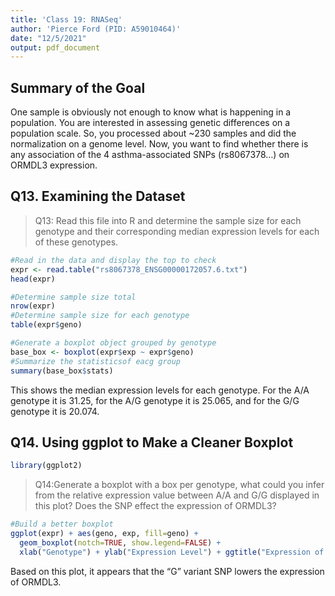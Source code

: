 ```yaml
---
title: 'Class 19: RNASeq'
author: 'Pierce Ford (PID: A59010464)'
date: "12/5/2021"
output: pdf_document
---
```


## Summary of the Goal

One sample is obviously not enough to know what is happening in a population. You are
interested in assessing genetic differences on a population scale. So, you processed about
~230 samples and did the normalization on a genome level. Now, you want to find whether
there is any association of the 4 asthma-associated SNPs (rs8067378...) on ORMDL3
expression.

## Q13. Examining the Dataset

> Q13: Read this file into R and determine the sample size for each genotype and their
corresponding median expression levels for each of these genotypes.

```r
#Read in the data and display the top to check
expr <- read.table("rs8067378_ENSG00000172057.6.txt")
head(expr)
```

```r
#Determine sample size total
nrow(expr)
#Determine sample size for each genotype
table(expr$geno)
```

```r
#Generate a boxplot object grouped by genotype
base_box <- boxplot(expr$exp ~ expr$geno)
#Summarize the statisticsof eacg group
summary(base_box$stats)
```
This shows the median expression levels for each genotype. For the A/A genotype 
it is 31.25, for the A/G genotype it is 25.065, and for the G/G genotype it is 
20.074.

## Q14. Using ggplot to Make a Cleaner Boxplot
```r
library(ggplot2)
```

> Q14:Generate a boxplot with a box per genotype, what could you infer from the relative
expression value between A/A and G/G displayed in this plot? Does the SNP effect the
expression of ORMDL3?

```r
#Build a better boxplot
ggplot(expr) + aes(geno, exp, fill=geno) +
  geom_boxplot(notch=TRUE, show.legend=FALSE) +
  xlab("Genotype") + ylab("Expression Level") + ggtitle("Expression of ORMDL3 by Genotype")
```

Based on this plot, it appears that the "G" variant SNP lowers the expression of 
ORMDL3.